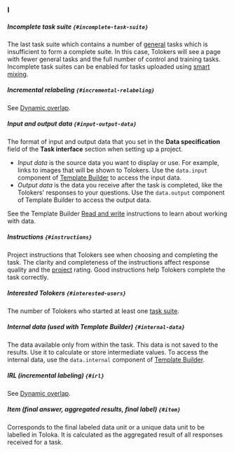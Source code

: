 ### I

##### Incomplete task suite `{#incomplete-task-suite}`

The last task suite which contains a number of [general](#general-task) tasks which is insufficient to form a complete suite. In this case, Tolokers will see a page with fewer general tasks and the full number of control and training tasks. Incomplete task suites can be enabled for tasks uploaded using [smart mixing](#smart-mixing).

##### Incremental relabeling `{#incremental-relabeling}`

See [Dynamic overlap](#dynamic-overlap).

##### Input and output data `{#input-output-data}`

The format of input and output data that you set in the **Data specification** field of the **Task interface** section when setting up a project.

  - _Input data_ is the source data you want to display or use. For example, links to images that will be shown to Tolokers. Use the `data.input` component of [Template Builder](/docs/template-builder/) to access the input data.
  - _Output data_ is the data you receive after the task is completed, like the Tolokers' responses to your questions. Use the `data.output` component of Template Builder to access the output data.

See the Template Builder [Read and write](/docs/template-builder/operations/input-output-data) instructions to learn about working with data.

##### Instructions `{#instructions}`
Project instructions that Tolokers see when choosing and completing the task. The clarity and completeness of the instructions affect response quality and the [project](#project) rating. Good instructions help Tolokers complete the task correctly.

##### Interested Tolokers `{#interested-users}`

The number of Tolokers who started at least one [task suite](#task-suite).

##### Internal data (used with Template Builder) `{#internal-data}`

The data available only from within the task. This data is not saved to the results. Use it to calculate or store intermediate values. To access the internal data, use the `data.internal` component of [Template Builder](/docs/template-builder/operations/input-output-data).

##### IRL (incremental labeling) `{#irl}`
See [Dynamic overlap](#dynamic-overlap).

##### Item (final answer, aggregated results, final label) `{#item}`
Corresponds to the final labeled data unit or a unique data unit to be labelled in Toloka. It is calculated as the aggregated result of all responses received for a task.

